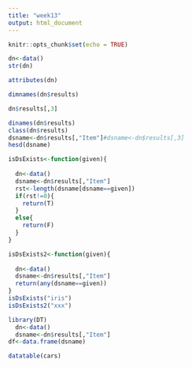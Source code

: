 ```yaml
---
title: "week13"
output: html_document
---
```


```r
knitr::opts_chunk$set(echo = TRUE)
```

```r
dn<-data()
str(dn)
```

```r
attributes(dn)
```

```r
dimnames(dn$results)
```

```r
dn$results[,3]
```

```r
dinames(dn$results)
class(dn$results)
dsname<-dn$results[,"Item"]#dsname<-dn$results[,3]
hesd(dsname)
```

```r
isDsExists<-function(given){
  
  dn<-data()
  dsname<-dn$results[,"Item"]
  rst<-length(dsname[dsname==given])
  if(rst!=0){
    return(T)
  }
  else{
    return(F)
  }
}

```

```r
isDsExists2<-function(given){
  
  dn<-data()
  dsname<-dn$results[,"Item"]
  return(any(dsname==given))
}
isDsExists("iris")
isDsExists2("xxx")
```

```r
library(DT)
  dn<-data()
  dsname<-dn$results[,"Item"]
df<-data.frame(dsname)

datatable(cars)
```

